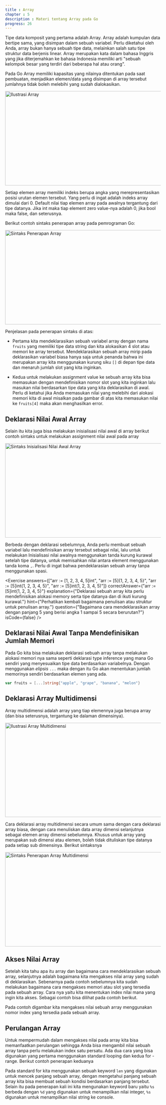 ```yaml
---
title : Array
chapter : 5
description : Materi tentang Array pada Go
progress: 26
---
```


Tipe data komposit yang pertama adalah Array. Array adalah kumpulan 
data bertipe sama, yang disimpan dalam sebuah variabel. Perlu diketahui 
oleh Anda, array bukan hanya sebuah tipe data, melainkan salah satu tipe 
struktur data berjenis linear. Array merupakan kata dalam bahasa Inggris 
yang jika diterjemahkan ke bahasa Indonesia memiliki arti "sebuah 
kelompok besar yang terdiri dari beberapa hal atau orang".

Pada Go Array memiliki kapasitas yang nilainya ditentukan pada saat 
pembuatan, menjadikan elemen/data yang disimpan di array tersebut 
jumlahnya tidak boleh melebihi yang sudah dialokasikan.

<Image
  src="/content/bab-5-2.webp"
  width="618"
  height="304"
  alt="Ilustrasi Array"
/>

Setiap elemen array memiliki indeks berupa angka yang merepresentasikan 
posisi urutan elemen tersebut. Yang perlu di ingat adalah indeks array 
dimulai dari 0. Default nilai tiap elemen array pada awalnya tergantung dari 
tipe datanya. Jika int maka tiap element zero value-nya adalah 0, jika bool 
maka false, dan seterusnya.

Berikut contoh sintaks penerapan array pada pemrograman Go:

<Image
  src="/content/bab-5-3.webp"
  width="618"
  height="304"
  alt="Sintaks Penerapan Array"
/>

Penjelasan pada penerapan sintaks di atas:

- Pertama kita mendeklarasikan sebuah variabel array dengan nama 
  `fruits` yang memiliki tipe data string dan kita alokasikan 4 slot atau 
  memori ke array tersebut. Mendeklarasikan sebuah array mirip pada 
  deklarasikan variabel biasa hanya saja untuk penanda bahwa ini 
  merupakan array kita menggunakan kurung siku `[]` di depan tipe 
  data dan menaruh jumlah slot yang kita inginkan.

- Kedua untuk melakukan assignment value ke sebuah array kita bisa 
  memasukan dengan mendefinisikan nomor slot yang kita inginkan lalu 
  masukan nilai berdasarkan tipe data yang kita deklarasikan di awal. 
  Perlu di ketahui jika Anda memasukan nilai yang melebihi dari alokasi 
  memori kita di awal misalkan pada gambar di atas kita memasukan 
  nilai ke `fruits[4]` maka akan menghasilkan error.

## Deklarasi Nilai Awal Array

Selain itu kita juga bisa melakukan inisialisasi nilai awal di array 
berikut contoh sintaks untuk melakukan assignment nilai awal pada 
array

<Image
  src="/content/bab-5-4.webp"
  width="618"
  height="304"
  alt="Sintaks Inisialisasi Nilai Awal Array"
/>

Berbeda dengan deklarasi sebelumnya, Anda perlu membuat 
sebuah variabel lalu mendefinisikan array tersebut sebagai nilai, lalu 
untuk melakukan Inisialisasi nilai awalnya menggunakan tanda 
kurung kurawal setelah tipe datanya, untuk memisahkan nilai 
antara element menggunakan tanda koma `,`. Perlu di ingat bahwa 
pendeklarasian sebuah array tanpa menggunakan spasi.

<Exercise 
  answers={["arr := [1, 2, 3, 4, 5]int", "arr := [5]{1, 2, 3, 4, 5}", "arr := [5]int{1, 2, 3, 4, 5}", "arr := [5]int(1, 2, 3, 4, 5)"]}
  correctAnswer={"arr := [5]int{1, 2, 3, 4, 5}"}
  explanation={"Deklarasi sebuah array kita perlu mendefinisikan alokasi memory serta tipe datanya dan di ikuti kurung kurawal."}
  hint={"Perhatikan kembali bagaimana penulisan atau struktur untuk penulisan array."}
  question={"Bagaimana cara mendeklarasikan array dengan panjang 5 yang berisi angka 1 sampai 5 secara berurutan?"}
  isCode={false}
/>

## Deklarasi Nilai Awal Tanpa Mendefinisikan Jumlah Memori

Pada Go kita bisa melakukan deklarasi sebuah array tanpa 
melakukan alokasi memori nya sama seperti deklarasi type
inference yang mana Go sendiri yang menyesuaikan tipe data 
berdasarkan variabelnya. Dengan menggunakan _elipsis_ `...` maka 
dengan itu Go akan menentukan jumlah memorinya 
sendiri berdasarkan elemen yang ada.

```go 
var fruits = [...]string{"apple", "grape", "banana", "melon"}
```

## Deklarasi Array Multidimensi

Array multidimensi adalah array yang tiap elemennya juga berupa 
array (dan bisa seterusnya, tergantung ke dalaman dimensinya).

<Image
  src="/content/bab-5-5.webp"
  width="618"
  height="304"
  alt="Ilustrasi Array Multidimensi"
/>

Cara deklarasi array multidimensi secara umum sama dengan cara 
deklarasi array biasa, dengan cara menuliskan data array dimensi 
selanjutnya sebagai elemen array dimensi sebelumnya. Khusus 
untuk array yang merupakan sub dimensi atau elemen, boleh tidak 
dituliskan tipe datanya pada setiap sub dimensinya. Berikut 
sintaksnya

<Image
  src="/content/bab-5-6.webp"
  width="618"
  height="304"
  alt="Sintaks Penerapan Array Multidimensi"
/>

## Akses Nilai Array

Setelah kita tahu apa itu array dan bagaimana cara 
mendeklarasikan sebuah array, selanjutnya adalah bagaimana kita 
mengakses nilai array yang sudah di deklarasikan. Sebenarnya pada 
contoh sebelumnya kita sudah melakukan bagaimana cara 
mengakses memori atau slot yang tersedia pada sebuah array. Cara 
nya yaitu kita menentukan index nilai mana yang ingin kita akses. 
Sebagai contoh bisa dilihat pada contoh berikut.

<Compiler src="https://goplay.tools/snippet/owmz11-nVkr"/>

Pada contoh digambar kita mengakses nilai sebuah array
menggunakan nomor index yang tersedia pada sebuah array.

## Perulangan Array

Untuk mempermudah dalam mengakses nilai pada array kita bisa 
memanfaatkan perulangan sehingga Anda bisa mengambil nilai 
sebuah array tanpa perlu melakukan index satu persatu. Ada dua 
cara yang bisa digunakan yang pertama menggunakan standard 
looping dan kedua for - range. Berikut contoh penerapan keduanya

<Compiler src="https://goplay.tools/snippet/imFAiNId9ld"/>

Pada standard for kita menggunakan sebuah keyword `len` yang 
digunakan untuk mencek panjang sebuah array, dengan 
mengetahui panjang sebuah array kita bisa membuat sebuah 
kondisi berdasarkan panjang tersebut. Selain itu pada penerapan 
kali ini kita mengunakan keyword baru yaitu `%s` berbeda dengan 
`%d` yang digunakan untuk menampilkan nilai integer, `%s` 
digunakan untuk menampilkan nilai string ke console.

<Compiler src="https://goplay.tools/snippet/vrv5NVZm_6E"/>

